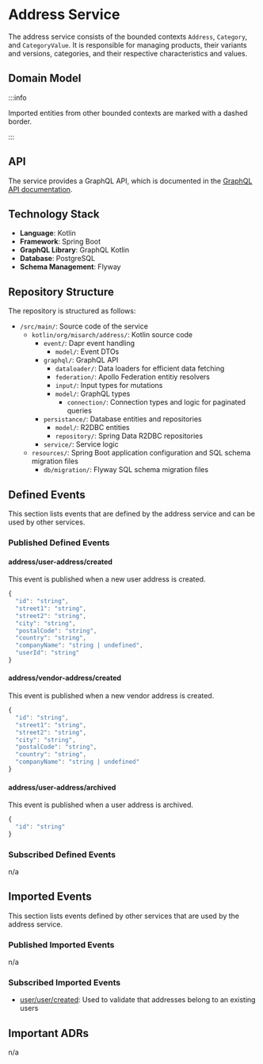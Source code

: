 
# Address Service

The address service consists of the bounded contexts `Address`, `Category`, and `CategoryValue`.
It is responsible for managing products, their variants and versions, categories, and their respective characteristics and values.

## Domain Model

<CustomImage path="/renderedDiagrams/addressDomainModel" width="1240.06640625" height="946.625" />

:::info

Imported entities from other bounded contexts are marked with a dashed border.

:::

## API

The service provides a GraphQL API, which is documented in the [GraphQL API documentation](/docs/graphql/address).

## Technology Stack

- **Language**: Kotlin
- **Framework**: Spring Boot
- **GraphQL Library**: GraphQL Kotlin
- **Database**: PostgreSQL
- **Schema Management**: Flyway

## Repository Structure

The repository is structured as follows:

<div className="repository-structure" >

- `/src/main/`: Source code of the service
  - `kotlin/org/misarch/address/`: Kotlin source code
    - `event/`: Dapr event handling
      - `model/`: Event DTOs
    - `graphql/`: GraphQL API
      - `dataloader/`: Data loaders for efficient data fetching
      - `federation/`: Apollo Federation entitiy resolvers
      - `input/`: Input types for mutations
      - `model/`: GraphQL types
        - `connection/`: Connection types and logic for paginated queries
    - `persistance/`: Database entities and repositories
      - `model/`: R2DBC entities
      - `repository/`: Spring Data R2DBC repositories
    - `service/`: Service logic
  - `resources/`: Spring Boot application configuration and SQL schema migration files
    - `db/migration/`: Flyway SQL schema migration files

</div>

## Defined Events

This section lists events that are defined by the address service and can be used by other services.

### Published Defined Events

#### address/user-address/created

This event is published when a new user address is created.

```js
{
  "id": "string",
  "street1": "string",
  "street2": "string",
  "city": "string",
  "postalCode": "string",
  "country": "string",
  "companyName": "string | undefined",
  "userId": "string"
}
```

#### address/vendor-address/created

This event is published when a new vendor address is created.

```js
{
  "id": "string",
  "street1": "string",
  "street2": "string",
  "city": "string",
  "postalCode": "string",
  "country": "string",
  "companyName": "string | undefined"
}
```

#### address/user-address/archived

This event is published when a user address is archived.

```js
{
  "id": "string"
}
```

### Subscribed Defined Events

n/a

## Imported Events

This section lists events defined by other services that are used by the address service.

### Published Imported Events

n/a

### Subscribed Imported Events

- [user/user/created](/docs/docs/dev-manuals/services/user#userusercreated): Used to validate that addresses belong to an existing users

## Important ADRs

n/a
